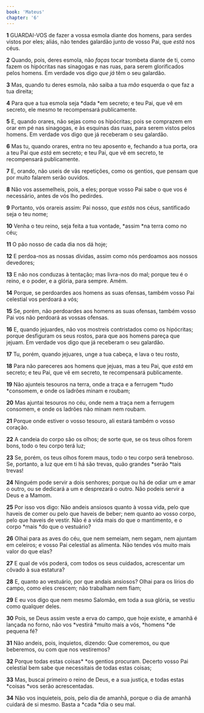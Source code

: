 ```yaml
---
book: 'Mateus'
chapter: '6'
---
```


**1** GUARDAI-VOS de fazer a vossa esmola diante dos homens, para serdes vistos por eles; aliás, não tendes galardão junto de vosso Pai, que _está_ nos céus.

**2** Quando, pois, deres esmola, não _faças_ tocar trombeta diante de ti, como fazem os hipócritas nas sinagogas e nas ruas, para serem glorificados pelos homens. Em verdade vos digo _que já_ têm o seu galardão.

**3** Mas, quando tu deres esmola, não saiba a tua _mão_ esquerda o que faz a tua direita;

**4** Para que a tua esmola seja *dada *em secreto; e teu Pai, que vê em secreto, ele mesmo te recompensará publicamente.

**5** E, quando orares, não sejas como os hipócritas; pois se comprazem em orar em pé nas sinagogas, e às esquinas das ruas, para serem vistos pelos homens. Em verdade vos digo que já receberam o seu galardão.

**6** Mas tu, quando orares, entra no teu aposento e, fechando a tua porta, ora a teu Pai que _está_ em secreto; e teu Pai, que vê em secreto, te recompensará publicamente.

**7** E, orando, não useis de vãs repetições, como os gentios, que pensam que por muito falarem serão ouvidos.

**8** Não vos assemelheis, pois, a eles; porque vosso Pai sabe o que vos é necessário, antes de vós lho pedirdes.

**9** Portanto, vós orareis assim: Pai nosso, que _estás_ nos céus, santificado seja o teu nome;

**10** Venha o teu reino, seja feita a tua vontade, *assim *na terra como no céu;

**11** O pão nosso de cada dia nos dá hoje;

**12** E perdoa-nos as nossas dívidas, assim como nós perdoamos aos nossos devedores;

**13** E não nos conduzas à tentação; mas livra-nos do mal; porque teu é o reino, e o poder, e a glória, para sempre. Amém.

**14** Porque, se perdoardes aos homens as suas ofensas, também vosso Pai celestial vos perdoará a vós;

**15** Se, porém, não perdoardes aos homens as suas ofensas, também vosso Pai vos não perdoará as vossas ofensas.

**16** E, quando jejuardes, não vos mostreis contristados como os hipócritas; porque desfiguram os seus rostos, para que aos homens pareça que jejuam. Em verdade vos digo que já receberam o seu galardão.

**17** Tu, porém, quando jejuares, unge a tua cabeça, e lava o teu rosto,

**18** Para não pareceres aos homens que jejuas, mas a teu Pai, que _está_ em secreto; e teu Pai, que vê em secreto, te recompensará publicamente.

**19** Não ajunteis tesouros na terra, onde a traça e a ferrugem *tudo *consomem, e onde os ladrões minam e roubam;

**20** Mas ajuntai tesouros no céu, onde nem a traça nem a ferrugem consomem, e onde os ladrões não minam nem roubam.

**21** Porque onde estiver o vosso tesouro, ali estará também o vosso coração.

**22** A candeia do corpo são os olhos; de sorte que, se os teus olhos forem bons, todo o teu corpo terá luz;

**23** Se, porém, os teus olhos forem maus, todo o teu corpo será tenebroso. Se, portanto, a luz que em ti há são trevas, quão grandes *serão *tais trevas!

**24** Ninguém pode servir a dois senhores; porque ou há de odiar um e amar o outro, ou se dedicará a um e desprezará o outro. Não podeis servir a Deus e a Mamom.

**25** Por isso vos digo: Não andeis ansiosos quanto à vossa vida, pelo que haveis de comer ou pelo que haveis de beber; nem quanto ao vosso corpo, pelo que haveis de vestir. Não é a vida mais do que o mantimento, e o corpo *mais *do que o vestuário?

**26** Olhai para as aves do céu, que nem semeiam, nem segam, nem ajuntam em celeiros; e vosso Pai celestial as alimenta. Não tendes vós muito mais valor do que elas?

**27** E qual de vós poderá, com todos os seus cuidados, acrescentar um côvado à sua estatura?

**28** E, quanto ao vestuário, por que andais ansiosos? Olhai para os lírios do campo, como eles crescem; não trabalham nem fiam;

**29** E eu vos digo que nem mesmo Salomão, em toda a sua glória, se vestiu como qualquer deles.

**30** Pois, se Deus assim veste a erva do campo, que hoje existe, e amanhã é lançada no forno, não vos *vestirá *muito mais a vós, *homens *de pequena fé?

**31** Não andeis, pois, inquietos, dizendo: Que comeremos, ou que beberemos, ou com que nos vestiremos?

**32** Porque todas estas coisas\* \*os gentios procuram. Decerto vosso Pai celestial bem sabe que necessitais de todas estas coisas;

**33** Mas, buscai primeiro o reino de Deus, e a sua justiça, e todas estas *coisas *vos serão acrescentadas.

**34** Não vos inquieteis, pois, pelo dia de amanhã, porque o dia de amanhã cuidará de si mesmo. Basta a *cada *dia o seu mal.
